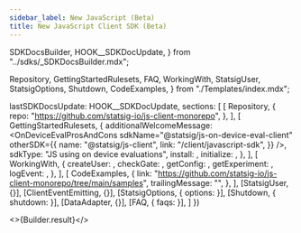 ```yaml
---
sidebar_label: New JavaScript (Beta)
title: New JavaScript Client SDK (Beta)
---
```


  SDKDocsBuilder,
  HOOK__SDKDocUpdate,
} from "../sdks/_SDKDocsBuilder.mdx";

  Repository,
  GettingStartedRulesets,
  FAQ,
  WorkingWith,
  StatsigUser,
  StatsigOptions,
  Shutdown,
  CodeExamples,
} from "./Templates/index.mdx";







  lastSDKDocsUpdate: HOOK__SDKDocUpdate,
  sections: [
    [
      Repository,
      {
        repo: "https://github.com/statsig-io/js-client-monorepo",
      },
    ],
    [
      GettingStartedRulesets,
      {
        additionalWelcomeMessage: <OnDeviceEvalProsAndCons
          sdkName="@statsig/js-on-device-eval-client"
          otherSDK={{
            name: "@statsig/js-client",
            link: "/client/javascript-sdk",
          }}
        />,
        sdkType: "JS using on device evaluations",
        install: <Install />,
        initialize: <Initialize />,
      },
    ],
    [
      WorkingWith,
      {
        createUser: <CreateUser />,
        checkGate: <CheckGate />,
        getConfig: <GetConfig />,
        getExperiment: <GetExperiment />,
        logEvent: <LogEvent />,
      },
    ],
    [
      CodeExamples,
      {
        link: "https://github.com/statsig-io/js-client-monorepo/tree/main/samples",
        trailingMessage: "",
      },
    ],
    [StatsigUser, {}],
    [ClientEventEmitting, {}],
    [StatsigOptions, { options: <Options /> }],
    [Shutdown, { shutdown: <ShutdownSnippet /> }],
    [DataAdapter, {}],
    [FAQ, { faqs: <MoreFAQs /> }],
  ]
})


<>{Builder.result}</>

